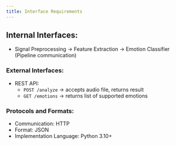 ```yaml
---
title: Interface Requirements
---
```


## Internal Interfaces:
- Signal Preprocessing → Feature Extraction → Emotion Classifier (Pipeline communication)

### External Interfaces:
- REST API:
  - `POST /analyze` → accepts audio file, returns result
  - `GET /emotions` → returns list of supported emotions

### Protocols and Formats:
- Communication: HTTP
- Format: JSON
- Implementation Language: Python 3.10+

